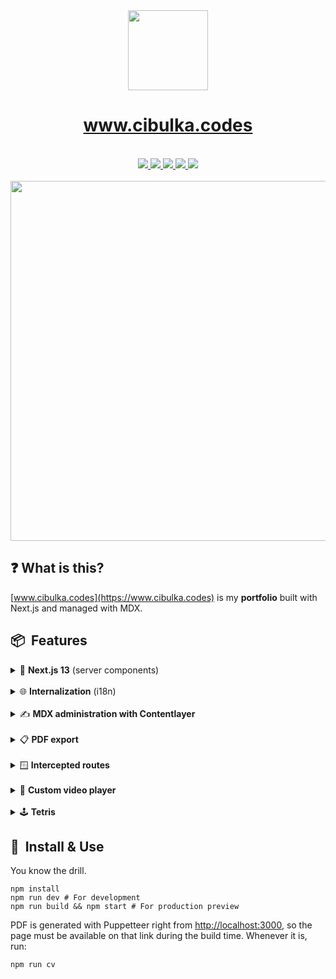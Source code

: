 <div align="center" className="flex flex-col items-center gap-4">
  <img src="https://www.cibulka.codes/onion-dark.png" height="128" width="128" />
  <h1 align="center" className="text-3xl md:text-5xl font-bold">
    <a href="https://www.cibulka.codes">www.cibulka.codes</a>
  </h1>
</div>

<br />

<div align="center" className="flex justify-center items-center gap-4">
  <a aria-label="Next.js" href="https://www.nextjs.org">
    <img src="https://img.shields.io/badge/Next.js-black?logo=next.js&labelColor=black" />
  </a>
  <a aria-label="TypeScript" href="https://www.typescriptlang.org/">
    <img src="https://img.shields.io/badge/TypeScript-black?logo=TypeScript&labelColor=black" />
  </a>
  <a aria-label="Tailwind" href="https://tailwindcss.com/">
    <img src="https://img.shields.io/badge/Tailwind_CSS-black?logo=tailwindcss&labelColor=black" />
  </a>
  <a aria-label="MDX" href="https://www.contentlayer.dev">
    <img src="https://img.shields.io/badge/MDX-black?logo=mdx&labelColor=black" />
  </a>
  <a aria-label="My resumé" href="https://www.cibulka.codes/en/cv.pdf">
    <img src="https://img.shields.io/badge/Download_my_resumé!-blue" />
  </a>
</div>

<br />

<img src="https://www.cibulka.codes/screenshot.png" className="mb-12" width="768" height="576" />

## ❓ What is this?

[www.cibulka.codes](https://www.cibulka.codes) is my **portfolio** built with Next.js and managed with MDX.

## 📦  Features

<details>
  <summary>🚧 <strong>Next.js 13</strong> (server components)</summary>
  <br />

Next.js 13 is a [significant update](https://nextjs.org/blog/next-13), introducing the "app directory" with React server components. It packs **very powerful features** focused on performance and security, but was also _relatively unstable_ for some time with a slight learning curve.

The update allows me to handle a lot of things server-side (image generation, fetching and prefetching data, localization), making things faster and more secure. Like in good old PHP days. 🐘

Certain aspects of the sollution still leaves me _somewhat frustrated_ (the lack of in-built internalization sollution, for instance), but ultimately **I'm happy for the switch**.

</details>

<br />

<details>
  <summary>🌐 <strong>Internalization</strong> (i18n)</summary>
  <br />
  
  A point of frustration with Next.js 13. **The previous versions had an in-built solution** for providing multiple language versions of your site - it worked out of the box and very well. 
  
  Next.js 13, however, listed i18n as a "not planned feature". This prompted the community to find its own sollutions, leading to further instability and breaking updates. 
  
  After some months the team finally shared [a guide on how you can implement i18n on your own](https://nextjs.org/docs/app/building-your-application/routing/internationalization). Unfortunately I still find it quite incomplete.

Here's the list of things I miss from the guide:

<details>
  <summary><strong>Root layout</strong></summary>
  <br />

Majority of Next.js sollutions (including the official ones) **expects a "root layout"** directly under the app folder that includes at least the `<html />`. The i18n sollution by Next.js _prevents that_.

✅ **My solution**: Keep root layout and provide the locale parametr through custom header.
<br />

</details>

<details>
  <summary><strong>Custom (and translated) 404 page</strong></summary>
  <br />

One of the solutions requiring the root layout. **No custom 404 page for you with the provided guide**. This includes localization itself - user of any language will see the error message only in english, not in the language of their choice. 🤷

✅ **My solution**: Use root layout with custom header as described above.
<br />

</details>

<details>
  <summary><strong>Unclear SEO for i18n</strong></summary>
  <br />

The provided solution makes the homepage ([https://www.cibulka.codes](https://www.cibulka.codes)) just a **contentless redirect** to the subpath with the suitable (negotiated) locale for the user ([https://www.cibulka.codes/en](https://www.cibulka.codes/en)).

I'm still trying to figure out how hurtful is this for SEO. Currently I believe that it somewhat is (according to my reports in Google Search Console) and it can be fixed only with additional configuration:

1. **Creating sitemap.xml** listing all language versions of your links
2. Having correct metadata setup of **"lang alternates"**, listing the language versions of the site in the `<head />`: `<link rel="alternate" hreflang={YOUR_LANG} href={YOUR_LANG_URL} />`
3. ... Maybe more things should be done?

<br />

</details>

<details>
  <summary><strong>Slower TTFB</strong></summary>
  <br />

At least one, probably 2 redirects are happening on the first load.

```
cibulka.codes > www.cibulka.codes > www.cibulka.codes/en
```

Due to language negotiation this is **hard to cache** (if you want to avoid using the cookies as I do). The lag usually stays around 700ms - which is [not great not terrible](https://www.youtube.com/watch?v=Mg5HOnq7zD0), I suppose.

</details>

</details>

<br />

<details>
  <summary>✍️ <strong>MDX administration with Contentlayer</strong></summary>
  <br />

I love Markdown and I am _obssesed_ with MDX! Here's my reasoning:

1. Even the raw format of your content is **easily readable** for both humans _and_ machines.
2. Each piece of the content can be literally **a file in a folder**. You can query them through filesystem, which is usually quite simple and always very fast.
3. MDX combines interactive JSX components with standard Markdown. This allows you to create **a sort of an API** for a content manager - giving them enough flexibility to use the tools you've prepared for them while limiting the complexity.
4. Due to the simplicity of the format, it is incredibly **easy to convert it** to anything else you need.
5. Let's cut out the middleman! There is **no need for CMS** with this sollution.

A brilliant library [Contentlayer](https://www.contentlayer.dev) turns the MDX files to JSON files during the build step (and creates their TypeScript definitions right away). This works especially well with Next.js 13 and server components, which allows you to leave most of the bulk on the server (and send to the client only the actual content).

</details>

<br />

<details>
  <summary>📋 <strong>PDF export</strong></summary>
  <br />

Creating and maintaining one's CV can be a bit of pain. Duplication is one of the issues: Is your PDF portfolio in sync with your web CV? In all the language versions?

For this reason I've created an [automated page generating my CV in print-friendly format](https://www.cibulka.codes/cv). The content comes from MDX files, that are shared between the website, public API and the CV.

The PDF version of the CV is automated by [a Puppetteer-powered script](https://pptr.dev/). For now I run it manually through NPM script - and whenever I _finally_ learn the GIT actions, this will probably be automated as well. 💪

</details>

<br />

<details>
  <summary>🪟 <strong>Intercepted routes</strong></summary>
  <br />

One of the features of Next.js 13 is an ability to ["intercept routes"](https://nextjs.org/docs/app/building-your-application/routing/intercepting-routes) - **the same URL can act differently** on direct load _or_ if requested from an app.

This is especially useful for **modals**: You want to see a content from URL in the temporary dialogue (without resetting the state of the UI under it), but you want to allow the usage of back/forward buttons. Having separate URLs for the important pieces of content is obviously good for SEO as well.

It was a bit tricky to implement for me: Most of the guides expect the existence of the root layout (which is incompatible with the guidelines for i18n, as written above). I also found the syntax a bit confusing. Ultimately I made it work nonetheless. :)

</details>

<br />

<details>
  <summary>🎥 <strong>Custom video player</strong></summary>
  <br />
  
  Nothing special here, just wanted to have a bit more control on how the video is handled (and frankly it was just fun). There are however still some things to polish (allowing the user to change the time, for instance).
</details>

<br />

<details>
  <summary>🕹️ <strong>Tetris</strong></summary>
  <br />
  
  My portfolio also contains **my shot at Tetris game**. [Give it a try](https://www.cibulka.codes/tetris), even if it's a bit addictive! 🍭 Or check [the repo of the project](https://www.github.com/cibulka/react-tetris-ts).
</details>

## 🔧  Install & Use

You know the drill.

```
npm install
npm run dev # For development
npm run build && npm start # For production preview
```

PDF is generated with Puppetteer right from [http://localhost:3000](http://localhost:3000), so the page must be available on that link during the build time. Whenever it is, run:

```
npm run cv
```
